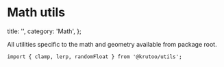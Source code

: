 # Math utils

  title: '',
  category: 'Math',
};

All utilities specific to the math and geometry available from package root.

```tsx
import { clamp, lerp, randomFloat } from '@krutoo/utils';
```
